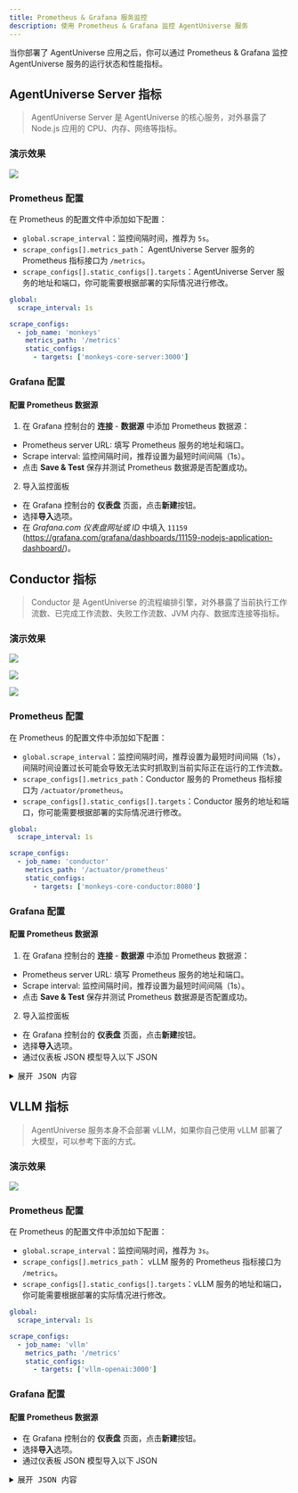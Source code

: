 ```yaml
---
title: Prometheus & Grafana 服务监控
description: 使用 Prometheus & Grafana 监控 AgentUniverse 服务
---
```


当你部署了 AgentUniverse 应用之后，你可以通过 Prometheus & Grafana 监控 AgentUniverse 服务的运行状态和性能指标。

## AgentUniverse Server 指标

> AgentUniverse Server 是 AgentUniverse 的核心服务，对外暴露了 Node.js 应用的 CPU、内存、网络等指标。

### 演示效果

![](~/assets/cluster/monitoring/prometheus-grafana/monkeys-server-metrics-1.png)

### Prometheus 配置

在 Prometheus 的配置文件中添加如下配置：

- `global.scrape_interval`：监控间隔时间，推荐为 `5s`。
- `scrape_configs[].metrics_path`： AgentUniverse Server 服务的 Prometheus 指标接口为 `/metrics`。
- `scrape_configs[].static_configs[].targets`：AgentUniverse Server 服务的地址和端口，你可能需要根据部署的实际情况进行修改。

```yaml
global:
  scrape_interval: 1s

scrape_configs:
  - job_name: 'monkeys'
    metrics_path: '/metrics'
    static_configs:
      - targets: ['monkeys-core-server:3000']
```

### Grafana 配置

#### 配置 Prometheus 数据源


1. 在 Grafana 控制台的 **连接** - **数据源** 中添加 Prometheus 数据源：

- Prometheus server URL: 填写 Prometheus 服务的地址和端口。
- Scrape interval: 监控间隔时间，推荐设置为最短时间间隔（1s）。
- 点击 **Save & Test** 保存并测试 Prometheus 数据源是否配置成功。

2. 导入监控面板

- 在 Grafana 控制台的 **仪表盘** 页面，点击**新建**按钮。
- 选择**导入**选项。
- 在 *Grafana.com 仪表盘网址或 ID* 中填入 `11159` (https://grafana.com/grafana/dashboards/11159-nodejs-application-dashboard/)。


## Conductor 指标

> Conductor 是 AgentUniverse 的流程编排引擎，对外暴露了当前执行工作流数、已完成工作流数、失败工作流数、JVM 内存、数据库连接等指标。

### 演示效果

![](~/assets/cluster/monitoring/prometheus-grafana/conductor-metrics-1.png)

![](~/assets/cluster/monitoring/prometheus-grafana/conductor-metrics-2.png)

![](~/assets/cluster/monitoring/prometheus-grafana/conductor-metrics-3.png)


### Prometheus 配置

在 Prometheus 的配置文件中添加如下配置：

- `global.scrape_interval`：监控间隔时间，推荐设置为最短时间间隔（1s），间隔时间设置过长可能会导致无法实时抓取到当前实际正在运行的工作流数。
- `scrape_configs[].metrics_path`：Conductor 服务的 Prometheus 指标接口为 `/actuator/prometheus`。
- `scrape_configs[].static_configs[].targets`：Conductor 服务的地址和端口，你可能需要根据部署的实际情况进行修改。

```yaml
global:
  scrape_interval: 1s

scrape_configs:
  - job_name: 'conductor'
    metrics_path: '/actuator/prometheus'
    static_configs:
      - targets: ['monkeys-core-conductor:8080']
```

### Grafana 配置

#### 配置 Prometheus 数据源


1. 在 Grafana 控制台的 **连接** - **数据源** 中添加 Prometheus 数据源：

- Prometheus server URL: 填写 Prometheus 服务的地址和端口。
- Scrape interval: 监控间隔时间，推荐设置为最短时间间隔（1s）。
- 点击 **Save & Test** 保存并测试 Prometheus 数据源是否配置成功。

2. 导入监控面板

- 在 Grafana 控制台的 **仪表盘** 页面，点击**新建**按钮。
- 选择**导入**选项。
- 通过仪表板 JSON 模型导入以下 JSON

<details>
<summary><kbd>展开 JSON 内容</kbd></summary>

```json
{
  "annotations": {
    "list": [
      {
        "builtIn": 1,
        "datasource": {
          "type": "grafana",
          "uid": "-- Grafana --"
        },
        "enable": true,
        "hide": true,
        "iconColor": "rgba(0, 211, 255, 1)",
        "name": "Annotations & Alerts",
        "type": "dashboard"
      }
    ]
  },
  "editable": true,
  "fiscalYearStartMonth": 0,
  "graphTooltip": 0,
  "id": 1,
  "links": [],
  "panels": [
    {
      "collapsed": false,
      "gridPos": {
        "h": 1,
        "w": 24,
        "x": 0,
        "y": 0
      },
      "id": 21,
      "panels": [],
      "title": "Overview",
      "type": "row"
    },
    {
      "datasource": {
        "type": "prometheus",
        "uid": "prometheus"
      },
      "fieldConfig": {
        "defaults": {
          "color": {
            "mode": "palette-classic"
          },
          "custom": {
            "axisBorderShow": false,
            "axisCenteredZero": false,
            "axisColorMode": "text",
            "axisLabel": "",
            "axisPlacement": "auto",
            "barAlignment": 0,
            "drawStyle": "line",
            "fillOpacity": 0,
            "gradientMode": "none",
            "hideFrom": {
              "legend": false,
              "tooltip": false,
              "viz": false
            },
            "insertNulls": false,
            "lineInterpolation": "smooth",
            "lineWidth": 1,
            "pointSize": 5,
            "scaleDistribution": {
              "type": "linear"
            },
            "showPoints": "auto",
            "spanNulls": false,
            "stacking": {
              "group": "A",
              "mode": "none"
            },
            "thresholdsStyle": {
              "mode": "off"
            }
          },
          "mappings": [],
          "thresholds": {
            "mode": "absolute",
            "steps": [
              {
                "color": "green",
                "value": null
              },
              {
                "color": "red",
                "value": 80
              }
            ]
          }
        },
        "overrides": []
      },
      "gridPos": {
        "h": 8,
        "w": 10,
        "x": 0,
        "y": 1
      },
      "id": 7,
      "options": {
        "legend": {
          "calcs": [],
          "displayMode": "list",
          "placement": "bottom",
          "showLegend": true
        },
        "tooltip": {
          "mode": "single",
          "sort": "none"
        }
      },
      "targets": [
        {
          "datasource": {
            "type": "prometheus",
            "uid": "prometheus"
          },
          "disableTextWrap": false,
          "editorMode": "builder",
          "exemplar": false,
          "expr": "sum by(__name__) (workflow_running)",
          "format": "time_series",
          "fullMetaSearch": false,
          "includeNullMetadata": true,
          "instant": false,
          "interval": "1s",
          "legendFormat": "Current Running Workflow",
          "range": true,
          "refId": "A",
          "useBackend": false
        }
      ],
      "title": "Current Workflow Running",
      "type": "timeseries"
    },
    {
      "datasource": {
        "type": "prometheus",
        "uid": "prometheus"
      },
      "fieldConfig": {
        "defaults": {
          "color": {
            "mode": "palette-classic"
          },
          "custom": {
            "axisBorderShow": false,
            "axisCenteredZero": false,
            "axisColorMode": "text",
            "axisLabel": "",
            "axisPlacement": "auto",
            "barAlignment": 1,
            "drawStyle": "bars",
            "fillOpacity": 0,
            "gradientMode": "hue",
            "hideFrom": {
              "legend": false,
              "tooltip": false,
              "viz": false
            },
            "insertNulls": false,
            "lineInterpolation": "linear",
            "lineWidth": 1,
            "pointSize": 5,
            "scaleDistribution": {
              "type": "linear"
            },
            "showPoints": "auto",
            "spanNulls": false,
            "stacking": {
              "group": "A",
              "mode": "none"
            },
            "thresholdsStyle": {
              "mode": "off"
            }
          },
          "mappings": [],
          "thresholds": {
            "mode": "absolute",
            "steps": [
              {
                "color": "green",
                "value": null
              },
              {
                "color": "red",
                "value": 80
              }
            ]
          }
        },
        "overrides": []
      },
      "gridPos": {
        "h": 8,
        "w": 6,
        "x": 10,
        "y": 1
      },
      "id": 26,
      "options": {
        "legend": {
          "calcs": [],
          "displayMode": "list",
          "placement": "bottom",
          "showLegend": true
        },
        "tooltip": {
          "mode": "single",
          "sort": "none"
        }
      },
      "targets": [
        {
          "datasource": {
            "type": "prometheus",
            "uid": "prometheus"
          },
          "disableTextWrap": false,
          "editorMode": "builder",
          "expr": "sum by(__name__) (workflow_execution_total)",
          "format": "time_series",
          "fullMetaSearch": false,
          "includeNullMetadata": true,
          "instant": false,
          "legendFormat": "Workflow Success Total",
          "range": true,
          "refId": "A",
          "useBackend": false
        }
      ],
      "title": "Workflow Success Total",
      "type": "timeseries"
    },
    {
      "datasource": {
        "type": "prometheus",
        "uid": "prometheus"
      },
      "fieldConfig": {
        "defaults": {
          "color": {
            "mode": "palette-classic"
          },
          "custom": {
            "axisBorderShow": false,
            "axisCenteredZero": false,
            "axisColorMode": "text",
            "axisLabel": "",
            "axisPlacement": "auto",
            "barAlignment": 1,
            "drawStyle": "bars",
            "fillOpacity": 0,
            "gradientMode": "hue",
            "hideFrom": {
              "legend": false,
              "tooltip": false,
              "viz": false
            },
            "insertNulls": false,
            "lineInterpolation": "linear",
            "lineWidth": 1,
            "pointSize": 5,
            "scaleDistribution": {
              "type": "linear"
            },
            "showPoints": "auto",
            "spanNulls": false,
            "stacking": {
              "group": "A",
              "mode": "none"
            },
            "thresholdsStyle": {
              "mode": "off"
            }
          },
          "mappings": [],
          "thresholds": {
            "mode": "absolute",
            "steps": [
              {
                "color": "green",
                "value": null
              },
              {
                "color": "red",
                "value": 80
              }
            ]
          }
        },
        "overrides": []
      },
      "gridPos": {
        "h": 8,
        "w": 8,
        "x": 16,
        "y": 1
      },
      "id": 25,
      "options": {
        "legend": {
          "calcs": [],
          "displayMode": "list",
          "placement": "bottom",
          "showLegend": true
        },
        "tooltip": {
          "mode": "single",
          "sort": "none"
        }
      },
      "targets": [
        {
          "datasource": {
            "type": "prometheus",
            "uid": "prometheus"
          },
          "disableTextWrap": false,
          "editorMode": "builder",
          "expr": "workflow_failure_total",
          "fullMetaSearch": false,
          "includeNullMetadata": true,
          "instant": false,
          "legendFormat": "Workflow Failure Total",
          "range": true,
          "refId": "A",
          "useBackend": false
        }
      ],
      "title": "Workflow Failure Total",
      "type": "timeseries"
    },
    {
      "collapsed": false,
      "gridPos": {
        "h": 1,
        "w": 24,
        "x": 0,
        "y": 9
      },
      "id": 15,
      "panels": [],
      "title": "Infra",
      "type": "row"
    },
    {
      "datasource": {
        "type": "prometheus",
        "uid": "prometheus"
      },
      "fieldConfig": {
        "defaults": {
          "color": {
            "mode": "palette-classic"
          },
          "custom": {
            "axisBorderShow": false,
            "axisCenteredZero": false,
            "axisColorMode": "text",
            "axisLabel": "",
            "axisPlacement": "auto",
            "barAlignment": 0,
            "drawStyle": "line",
            "fillOpacity": 0,
            "gradientMode": "none",
            "hideFrom": {
              "legend": false,
              "tooltip": false,
              "viz": false
            },
            "insertNulls": false,
            "lineInterpolation": "linear",
            "lineWidth": 1,
            "pointSize": 5,
            "scaleDistribution": {
              "type": "linear"
            },
            "showPoints": "auto",
            "spanNulls": false,
            "stacking": {
              "group": "A",
              "mode": "none"
            },
            "thresholdsStyle": {
              "mode": "off"
            }
          },
          "mappings": [],
          "thresholds": {
            "mode": "absolute",
            "steps": [
              {
                "color": "green",
                "value": null
              },
              {
                "color": "red",
                "value": 80
              }
            ]
          }
        },
        "overrides": []
      },
      "gridPos": {
        "h": 8,
        "w": 9,
        "x": 0,
        "y": 10
      },
      "id": 16,
      "options": {
        "legend": {
          "calcs": [],
          "displayMode": "list",
          "placement": "bottom",
          "showLegend": true
        },
        "tooltip": {
          "mode": "single",
          "sort": "none"
        }
      },
      "targets": [
        {
          "datasource": {
            "type": "prometheus",
            "uid": "prometheus"
          },
          "disableTextWrap": false,
          "editorMode": "builder",
          "exemplar": false,
          "expr": "hikaricp_connections_active",
          "fullMetaSearch": false,
          "includeNullMetadata": true,
          "instant": false,
          "legendFormat": "Database Connection Active",
          "range": true,
          "refId": "A",
          "useBackend": false
        }
      ],
      "title": "Database Connection Active",
      "type": "timeseries"
    },
    {
      "datasource": {
        "type": "prometheus",
        "uid": "prometheus"
      },
      "fieldConfig": {
        "defaults": {
          "color": {
            "mode": "palette-classic"
          },
          "custom": {
            "axisBorderShow": false,
            "axisCenteredZero": false,
            "axisColorMode": "text",
            "axisLabel": "",
            "axisPlacement": "auto",
            "barAlignment": 0,
            "drawStyle": "line",
            "fillOpacity": 0,
            "gradientMode": "none",
            "hideFrom": {
              "legend": false,
              "tooltip": false,
              "viz": false
            },
            "insertNulls": false,
            "lineInterpolation": "linear",
            "lineWidth": 1,
            "pointSize": 5,
            "scaleDistribution": {
              "type": "linear"
            },
            "showPoints": "auto",
            "spanNulls": false,
            "stacking": {
              "group": "A",
              "mode": "none"
            },
            "thresholdsStyle": {
              "mode": "off"
            }
          },
          "mappings": [],
          "thresholds": {
            "mode": "absolute",
            "steps": [
              {
                "color": "green",
                "value": null
              },
              {
                "color": "red",
                "value": 80
              }
            ]
          }
        },
        "overrides": []
      },
      "gridPos": {
        "h": 8,
        "w": 9,
        "x": 9,
        "y": 10
      },
      "id": 18,
      "options": {
        "legend": {
          "calcs": [],
          "displayMode": "list",
          "placement": "bottom",
          "showLegend": true
        },
        "tooltip": {
          "mode": "single",
          "sort": "none"
        }
      },
      "targets": [
        {
          "datasource": {
            "type": "prometheus",
            "uid": "prometheus"
          },
          "disableTextWrap": false,
          "editorMode": "builder",
          "expr": "hikaricp_connections_idle",
          "fullMetaSearch": false,
          "includeNullMetadata": true,
          "instant": false,
          "legendFormat": "Database Connection Idle",
          "range": true,
          "refId": "A",
          "useBackend": false
        }
      ],
      "title": "Database Connection Idle",
      "type": "timeseries"
    },
    {
      "datasource": {
        "type": "prometheus",
        "uid": "prometheus"
      },
      "fieldConfig": {
        "defaults": {
          "color": {
            "mode": "palette-classic"
          },
          "custom": {
            "axisBorderShow": false,
            "axisCenteredZero": false,
            "axisColorMode": "text",
            "axisLabel": "",
            "axisPlacement": "auto",
            "barAlignment": 0,
            "drawStyle": "line",
            "fillOpacity": 0,
            "gradientMode": "none",
            "hideFrom": {
              "legend": false,
              "tooltip": false,
              "viz": false
            },
            "insertNulls": false,
            "lineInterpolation": "linear",
            "lineWidth": 1,
            "pointSize": 5,
            "scaleDistribution": {
              "type": "linear"
            },
            "showPoints": "auto",
            "spanNulls": false,
            "stacking": {
              "group": "A",
              "mode": "none"
            },
            "thresholdsStyle": {
              "mode": "off"
            }
          },
          "mappings": [],
          "thresholds": {
            "mode": "absolute",
            "steps": [
              {
                "color": "green",
                "value": null
              },
              {
                "color": "red",
                "value": 80
              }
            ]
          }
        },
        "overrides": []
      },
      "gridPos": {
        "h": 8,
        "w": 6,
        "x": 18,
        "y": 10
      },
      "id": 19,
      "options": {
        "legend": {
          "calcs": [],
          "displayMode": "list",
          "placement": "bottom",
          "showLegend": true
        },
        "tooltip": {
          "mode": "single",
          "sort": "none"
        }
      },
      "targets": [
        {
          "datasource": {
            "type": "prometheus",
            "uid": "prometheus"
          },
          "disableTextWrap": false,
          "editorMode": "builder",
          "expr": "hikaricp_connections_timeout_total",
          "fullMetaSearch": false,
          "includeNullMetadata": true,
          "instant": false,
          "legendFormat": "Database Connection Timeout Total",
          "range": true,
          "refId": "A",
          "useBackend": false
        }
      ],
      "title": "Database Connection Timeout Total",
      "type": "timeseries"
    },
    {
      "datasource": {
        "type": "prometheus",
        "uid": "prometheus"
      },
      "fieldConfig": {
        "defaults": {
          "color": {
            "mode": "palette-classic"
          },
          "custom": {
            "axisBorderShow": false,
            "axisCenteredZero": false,
            "axisColorMode": "text",
            "axisLabel": "",
            "axisPlacement": "auto",
            "barAlignment": 0,
            "drawStyle": "bars",
            "fillOpacity": 0,
            "gradientMode": "hue",
            "hideFrom": {
              "legend": false,
              "tooltip": false,
              "viz": false
            },
            "insertNulls": false,
            "lineInterpolation": "linear",
            "lineWidth": 1,
            "pointSize": 5,
            "scaleDistribution": {
              "type": "linear"
            },
            "showPoints": "auto",
            "spanNulls": false,
            "stacking": {
              "group": "A",
              "mode": "none"
            },
            "thresholdsStyle": {
              "mode": "off"
            }
          },
          "mappings": [],
          "thresholds": {
            "mode": "absolute",
            "steps": [
              {
                "color": "green",
                "value": null
              },
              {
                "color": "red",
                "value": 80
              }
            ]
          }
        },
        "overrides": []
      },
      "gridPos": {
        "h": 8,
        "w": 12,
        "x": 0,
        "y": 18
      },
      "id": 29,
      "options": {
        "legend": {
          "calcs": [],
          "displayMode": "list",
          "placement": "bottom",
          "showLegend": true
        },
        "tooltip": {
          "mode": "single",
          "sort": "none"
        }
      },
      "targets": [
        {
          "datasource": {
            "type": "prometheus",
            "uid": "prometheus"
          },
          "disableTextWrap": false,
          "editorMode": "builder",
          "expr": "jvm_memory_max_bytes",
          "fullMetaSearch": false,
          "includeNullMetadata": true,
          "instant": false,
          "legendFormat": "{{id}}",
          "range": true,
          "refId": "A",
          "useBackend": false
        }
      ],
      "title": "JVM Memory Max (bytes)",
      "type": "timeseries"
    },
    {
      "datasource": {
        "type": "prometheus",
        "uid": "prometheus"
      },
      "fieldConfig": {
        "defaults": {
          "color": {
            "mode": "palette-classic"
          },
          "custom": {
            "axisBorderShow": false,
            "axisCenteredZero": false,
            "axisColorMode": "text",
            "axisLabel": "",
            "axisPlacement": "auto",
            "barAlignment": 0,
            "drawStyle": "bars",
            "fillOpacity": 0,
            "gradientMode": "none",
            "hideFrom": {
              "legend": false,
              "tooltip": false,
              "viz": false
            },
            "insertNulls": false,
            "lineInterpolation": "linear",
            "lineWidth": 1,
            "pointSize": 5,
            "scaleDistribution": {
              "type": "linear"
            },
            "showPoints": "auto",
            "spanNulls": false,
            "stacking": {
              "group": "A",
              "mode": "none"
            },
            "thresholdsStyle": {
              "mode": "off"
            }
          },
          "mappings": [],
          "thresholds": {
            "mode": "absolute",
            "steps": [
              {
                "color": "green",
                "value": null
              },
              {
                "color": "red",
                "value": 80
              }
            ]
          }
        },
        "overrides": []
      },
      "gridPos": {
        "h": 8,
        "w": 12,
        "x": 12,
        "y": 18
      },
      "id": 30,
      "options": {
        "legend": {
          "calcs": [],
          "displayMode": "list",
          "placement": "bottom",
          "showLegend": true
        },
        "tooltip": {
          "mode": "single",
          "sort": "none"
        }
      },
      "targets": [
        {
          "datasource": {
            "type": "prometheus",
            "uid": "prometheus"
          },
          "disableTextWrap": false,
          "editorMode": "builder",
          "expr": "jvm_memory_used_bytes",
          "fullMetaSearch": false,
          "includeNullMetadata": true,
          "instant": false,
          "legendFormat": "{{id}}",
          "range": true,
          "refId": "A",
          "useBackend": false
        }
      ],
      "title": "JVM Memory Used (bytes)",
      "type": "timeseries"
    },
    {
      "datasource": {
        "type": "prometheus",
        "uid": "prometheus"
      },
      "fieldConfig": {
        "defaults": {
          "color": {
            "mode": "palette-classic"
          },
          "custom": {
            "axisBorderShow": false,
            "axisCenteredZero": false,
            "axisColorMode": "text",
            "axisLabel": "",
            "axisPlacement": "auto",
            "barAlignment": 0,
            "drawStyle": "bars",
            "fillOpacity": 0,
            "gradientMode": "hue",
            "hideFrom": {
              "legend": false,
              "tooltip": false,
              "viz": false
            },
            "insertNulls": false,
            "lineInterpolation": "linear",
            "lineWidth": 1,
            "pointSize": 5,
            "scaleDistribution": {
              "type": "linear"
            },
            "showPoints": "auto",
            "spanNulls": false,
            "stacking": {
              "group": "A",
              "mode": "none"
            },
            "thresholdsStyle": {
              "mode": "off"
            }
          },
          "mappings": [],
          "thresholds": {
            "mode": "absolute",
            "steps": [
              {
                "color": "green",
                "value": null
              },
              {
                "color": "red",
                "value": 80
              }
            ]
          }
        },
        "overrides": []
      },
      "gridPos": {
        "h": 8,
        "w": 12,
        "x": 0,
        "y": 26
      },
      "id": 27,
      "options": {
        "legend": {
          "calcs": [],
          "displayMode": "list",
          "placement": "bottom",
          "showLegend": true
        },
        "tooltip": {
          "mode": "single",
          "sort": "none"
        }
      },
      "targets": [
        {
          "datasource": {
            "type": "prometheus",
            "uid": "prometheus"
          },
          "disableTextWrap": false,
          "editorMode": "builder",
          "expr": "jvm_buffer_memory_used_bytes",
          "fullMetaSearch": false,
          "includeNullMetadata": true,
          "instant": false,
          "legendFormat": "{{id}}",
          "range": true,
          "refId": "A",
          "useBackend": false
        }
      ],
      "title": "JVM Buffer Memory Usage",
      "type": "timeseries"
    },
    {
      "datasource": {
        "type": "prometheus",
        "uid": "prometheus"
      },
      "fieldConfig": {
        "defaults": {
          "color": {
            "mode": "palette-classic"
          },
          "custom": {
            "axisBorderShow": false,
            "axisCenteredZero": false,
            "axisColorMode": "text",
            "axisLabel": "",
            "axisPlacement": "auto",
            "barAlignment": 0,
            "drawStyle": "bars",
            "fillOpacity": 0,
            "gradientMode": "hue",
            "hideFrom": {
              "legend": false,
              "tooltip": false,
              "viz": false
            },
            "insertNulls": false,
            "lineInterpolation": "linear",
            "lineWidth": 1,
            "pointSize": 5,
            "scaleDistribution": {
              "type": "linear"
            },
            "showPoints": "auto",
            "spanNulls": false,
            "stacking": {
              "group": "A",
              "mode": "none"
            },
            "thresholdsStyle": {
              "mode": "off"
            }
          },
          "mappings": [],
          "thresholds": {
            "mode": "absolute",
            "steps": [
              {
                "color": "green",
                "value": null
              },
              {
                "color": "red",
                "value": 80
              }
            ]
          }
        },
        "overrides": []
      },
      "gridPos": {
        "h": 8,
        "w": 12,
        "x": 12,
        "y": 26
      },
      "id": 28,
      "options": {
        "legend": {
          "calcs": [],
          "displayMode": "list",
          "placement": "bottom",
          "showLegend": true
        },
        "tooltip": {
          "mode": "single",
          "sort": "none"
        }
      },
      "targets": [
        {
          "datasource": {
            "type": "prometheus",
            "uid": "prometheus"
          },
          "disableTextWrap": false,
          "editorMode": "builder",
          "expr": "jvm_buffer_total_capacity_bytes",
          "fullMetaSearch": false,
          "includeNullMetadata": true,
          "instant": false,
          "legendFormat": "{{id}}",
          "range": true,
          "refId": "A",
          "useBackend": false
        }
      ],
      "title": "JVM Buffer Total Capacity(bytes)",
      "type": "timeseries"
    },
    {
      "datasource": {
        "type": "prometheus",
        "uid": "prometheus"
      },
      "fieldConfig": {
        "defaults": {
          "color": {
            "mode": "palette-classic"
          },
          "custom": {
            "axisBorderShow": false,
            "axisCenteredZero": false,
            "axisColorMode": "text",
            "axisLabel": "",
            "axisPlacement": "auto",
            "barAlignment": 0,
            "drawStyle": "line",
            "fillOpacity": 0,
            "gradientMode": "none",
            "hideFrom": {
              "legend": false,
              "tooltip": false,
              "viz": false
            },
            "insertNulls": false,
            "lineInterpolation": "linear",
            "lineWidth": 1,
            "pointSize": 5,
            "scaleDistribution": {
              "type": "linear"
            },
            "showPoints": "auto",
            "spanNulls": false,
            "stacking": {
              "group": "A",
              "mode": "none"
            },
            "thresholdsStyle": {
              "mode": "off"
            }
          },
          "mappings": [],
          "thresholds": {
            "mode": "absolute",
            "steps": [
              {
                "color": "green",
                "value": null
              },
              {
                "color": "red",
                "value": 80
              }
            ]
          }
        },
        "overrides": []
      },
      "gridPos": {
        "h": 8,
        "w": 12,
        "x": 0,
        "y": 34
      },
      "id": 22,
      "options": {
        "legend": {
          "calcs": [],
          "displayMode": "list",
          "placement": "bottom",
          "showLegend": true
        },
        "tooltip": {
          "mode": "single",
          "sort": "none"
        }
      },
      "targets": [
        {
          "datasource": {
            "type": "prometheus",
            "uid": "prometheus"
          },
          "disableTextWrap": false,
          "editorMode": "builder",
          "expr": "sum by(__name__) (index_workflow_total)",
          "fullMetaSearch": false,
          "includeNullMetadata": true,
          "instant": false,
          "legendFormat": "Workflow Indexed To ES",
          "range": true,
          "refId": "A",
          "useBackend": false
        }
      ],
      "title": "Workflow Indexed To ES",
      "type": "timeseries"
    },
    {
      "datasource": {
        "type": "prometheus",
        "uid": "prometheus"
      },
      "fieldConfig": {
        "defaults": {
          "color": {
            "mode": "palette-classic"
          },
          "custom": {
            "axisBorderShow": false,
            "axisCenteredZero": false,
            "axisColorMode": "text",
            "axisLabel": "",
            "axisPlacement": "auto",
            "barAlignment": 0,
            "drawStyle": "line",
            "fillOpacity": 0,
            "gradientMode": "none",
            "hideFrom": {
              "legend": false,
              "tooltip": false,
              "viz": false
            },
            "insertNulls": false,
            "lineInterpolation": "linear",
            "lineWidth": 1,
            "pointSize": 5,
            "scaleDistribution": {
              "type": "linear"
            },
            "showPoints": "auto",
            "spanNulls": false,
            "stacking": {
              "group": "A",
              "mode": "none"
            },
            "thresholdsStyle": {
              "mode": "off"
            }
          },
          "mappings": [],
          "thresholds": {
            "mode": "absolute",
            "steps": [
              {
                "color": "green",
                "value": null
              },
              {
                "color": "red",
                "value": 80
              }
            ]
          }
        },
        "overrides": []
      },
      "gridPos": {
        "h": 8,
        "w": 12,
        "x": 12,
        "y": 34
      },
      "id": 23,
      "options": {
        "legend": {
          "calcs": [],
          "displayMode": "list",
          "placement": "bottom",
          "showLegend": true
        },
        "tooltip": {
          "mode": "single",
          "sort": "none"
        }
      },
      "targets": [
        {
          "datasource": {
            "type": "prometheus",
            "uid": "prometheus"
          },
          "disableTextWrap": false,
          "editorMode": "builder",
          "expr": "sum by(__name__) (index_task_total)",
          "fullMetaSearch": false,
          "includeNullMetadata": true,
          "instant": false,
          "legendFormat": "Task Indexed To ES",
          "range": true,
          "refId": "A",
          "useBackend": false
        }
      ],
      "title": "Task Indexed To ES",
      "type": "timeseries"
    },
    {
      "collapsed": true,
      "gridPos": {
        "h": 1,
        "w": 24,
        "x": 0,
        "y": 42
      },
      "id": 32,
      "panels": [
        {
          "datasource": {
            "type": "prometheus",
            "uid": "prometheus"
          },
          "fieldConfig": {
            "defaults": {
              "color": {
                "mode": "palette-classic"
              },
              "custom": {
                "axisBorderShow": false,
                "axisCenteredZero": false,
                "axisColorMode": "text",
                "axisLabel": "",
                "axisPlacement": "auto",
                "barAlignment": 0,
                "drawStyle": "line",
                "fillOpacity": 0,
                "gradientMode": "none",
                "hideFrom": {
                  "legend": false,
                  "tooltip": false,
                  "viz": false
                },
                "insertNulls": false,
                "lineInterpolation": "linear",
                "lineWidth": 1,
                "pointSize": 5,
                "scaleDistribution": {
                  "type": "linear"
                },
                "showPoints": "auto",
                "spanNulls": false,
                "stacking": {
                  "group": "A",
                  "mode": "none"
                },
                "thresholdsStyle": {
                  "mode": "off"
                }
              },
              "mappings": [],
              "thresholds": {
                "mode": "absolute",
                "steps": [
                  {
                    "color": "green"
                  },
                  {
                    "color": "red",
                    "value": 80
                  }
                ]
              }
            },
            "overrides": []
          },
          "gridPos": {
            "h": 8,
            "w": 12,
            "x": 0,
            "y": 3
          },
          "id": 33,
          "options": {
            "legend": {
              "calcs": [],
              "displayMode": "list",
              "placement": "bottom",
              "showLegend": true
            },
            "tooltip": {
              "mode": "single",
              "sort": "none"
            }
          },
          "targets": [
            {
              "datasource": {
                "type": "prometheus",
                "uid": "prometheus"
              },
              "disableTextWrap": false,
              "editorMode": "builder",
              "expr": "rate(http_server_requests_seconds_sum[$__rate_interval])",
              "fullMetaSearch": false,
              "includeNullMetadata": false,
              "instant": false,
              "legendFormat": "{{method}} - {{uri}}",
              "range": true,
              "refId": "A",
              "useBackend": false
            }
          ],
          "title": "Requests Time (Seconds)",
          "type": "timeseries"
        },
        {
          "datasource": {
            "type": "prometheus",
            "uid": "prometheus"
          },
          "fieldConfig": {
            "defaults": {
              "color": {
                "mode": "palette-classic"
              },
              "custom": {
                "axisBorderShow": false,
                "axisCenteredZero": false,
                "axisColorMode": "text",
                "axisLabel": "",
                "axisPlacement": "auto",
                "barAlignment": 0,
                "drawStyle": "line",
                "fillOpacity": 0,
                "gradientMode": "none",
                "hideFrom": {
                  "legend": false,
                  "tooltip": false,
                  "viz": false
                },
                "insertNulls": false,
                "lineInterpolation": "linear",
                "lineWidth": 1,
                "pointSize": 5,
                "scaleDistribution": {
                  "type": "linear"
                },
                "showPoints": "auto",
                "spanNulls": false,
                "stacking": {
                  "group": "A",
                  "mode": "none"
                },
                "thresholdsStyle": {
                  "mode": "off"
                }
              },
              "mappings": [],
              "thresholds": {
                "mode": "absolute",
                "steps": [
                  {
                    "color": "green"
                  },
                  {
                    "color": "red",
                    "value": 80
                  }
                ]
              }
            },
            "overrides": []
          },
          "gridPos": {
            "h": 8,
            "w": 12,
            "x": 12,
            "y": 3
          },
          "id": 31,
          "options": {
            "legend": {
              "calcs": [],
              "displayMode": "list",
              "placement": "bottom",
              "showLegend": true
            },
            "tooltip": {
              "mode": "single",
              "sort": "none"
            }
          },
          "targets": [
            {
              "datasource": {
                "type": "prometheus",
                "uid": "prometheus"
              },
              "disableTextWrap": false,
              "editorMode": "builder",
              "expr": "http_server_requests_seconds_count",
              "fullMetaSearch": false,
              "includeNullMetadata": true,
              "instant": false,
              "legendFormat": "{{method}} - {{uri}}",
              "range": true,
              "refId": "A",
              "useBackend": false
            }
          ],
          "title": "Requests Total",
          "type": "timeseries"
        }
      ],
      "title": "Server",
      "type": "row"
    },
    {
      "collapsed": false,
      "gridPos": {
        "h": 1,
        "w": 24,
        "x": 0,
        "y": 43
      },
      "id": 12,
      "panels": [],
      "title": "Workflow",
      "type": "row"
    },
    {
      "datasource": {
        "type": "prometheus",
        "uid": "prometheus"
      },
      "fieldConfig": {
        "defaults": {
          "color": {
            "mode": "palette-classic"
          },
          "custom": {
            "axisBorderShow": false,
            "axisCenteredZero": false,
            "axisColorMode": "text",
            "axisLabel": "",
            "axisPlacement": "auto",
            "barAlignment": 0,
            "drawStyle": "line",
            "fillOpacity": 0,
            "gradientMode": "none",
            "hideFrom": {
              "legend": false,
              "tooltip": false,
              "viz": false
            },
            "insertNulls": false,
            "lineInterpolation": "linear",
            "lineWidth": 1,
            "pointSize": 5,
            "scaleDistribution": {
              "type": "linear"
            },
            "showPoints": "auto",
            "spanNulls": false,
            "stacking": {
              "group": "A",
              "mode": "none"
            },
            "thresholdsStyle": {
              "mode": "off"
            }
          },
          "mappings": [],
          "thresholds": {
            "mode": "absolute",
            "steps": [
              {
                "color": "green",
                "value": null
              },
              {
                "color": "red",
                "value": 80
              }
            ]
          }
        },
        "overrides": []
      },
      "gridPos": {
        "h": 8,
        "w": 9,
        "x": 0,
        "y": 44
      },
      "id": 9,
      "options": {
        "legend": {
          "calcs": [],
          "displayMode": "list",
          "placement": "bottom",
          "showLegend": true
        },
        "tooltip": {
          "mode": "single",
          "sort": "none"
        }
      },
      "targets": [
        {
          "datasource": {
            "type": "prometheus",
            "uid": "prometheus"
          },
          "disableTextWrap": false,
          "editorMode": "builder",
          "expr": "sum by(__name__) (workflow_decision_total)",
          "fullMetaSearch": false,
          "includeNullMetadata": true,
          "instant": false,
          "legendFormat": "Workflow Executed Total",
          "range": true,
          "refId": "A",
          "useBackend": false
        }
      ],
      "title": "Workflow Executed Total",
      "type": "timeseries"
    },
    {
      "datasource": {
        "type": "prometheus",
        "uid": "prometheus"
      },
      "fieldConfig": {
        "defaults": {
          "color": {
            "mode": "palette-classic"
          },
          "custom": {
            "axisBorderShow": false,
            "axisCenteredZero": false,
            "axisColorMode": "text",
            "axisLabel": "",
            "axisPlacement": "auto",
            "barAlignment": 0,
            "drawStyle": "line",
            "fillOpacity": 0,
            "gradientMode": "none",
            "hideFrom": {
              "legend": false,
              "tooltip": false,
              "viz": false
            },
            "insertNulls": false,
            "lineInterpolation": "linear",
            "lineWidth": 1,
            "pointSize": 5,
            "scaleDistribution": {
              "type": "linear"
            },
            "showPoints": "auto",
            "spanNulls": false,
            "stacking": {
              "group": "A",
              "mode": "none"
            },
            "thresholdsStyle": {
              "mode": "off"
            }
          },
          "mappings": [],
          "thresholds": {
            "mode": "absolute",
            "steps": [
              {
                "color": "green",
                "value": null
              },
              {
                "color": "red",
                "value": 80
              }
            ]
          }
        },
        "overrides": []
      },
      "gridPos": {
        "h": 8,
        "w": 8,
        "x": 9,
        "y": 44
      },
      "id": 14,
      "options": {
        "legend": {
          "calcs": [],
          "displayMode": "list",
          "placement": "bottom",
          "showLegend": true
        },
        "tooltip": {
          "mode": "single",
          "sort": "none"
        }
      },
      "targets": [
        {
          "datasource": {
            "type": "prometheus",
            "uid": "prometheus"
          },
          "disableTextWrap": false,
          "editorMode": "builder",
          "expr": "workflow_failure_total",
          "fullMetaSearch": false,
          "includeNullMetadata": true,
          "instant": false,
          "legendFormat": "Workflow Failure Total",
          "range": true,
          "refId": "A",
          "useBackend": false
        }
      ],
      "title": "Workflow Failure Total",
      "type": "timeseries"
    },
    {
      "datasource": {
        "type": "prometheus",
        "uid": "prometheus"
      },
      "fieldConfig": {
        "defaults": {
          "color": {
            "mode": "palette-classic"
          },
          "custom": {
            "axisBorderShow": false,
            "axisCenteredZero": false,
            "axisColorMode": "text",
            "axisLabel": "",
            "axisPlacement": "auto",
            "barAlignment": 0,
            "drawStyle": "line",
            "fillOpacity": 0,
            "gradientMode": "none",
            "hideFrom": {
              "legend": false,
              "tooltip": false,
              "viz": false
            },
            "insertNulls": false,
            "lineInterpolation": "linear",
            "lineWidth": 1,
            "pointSize": 5,
            "scaleDistribution": {
              "type": "linear"
            },
            "showPoints": "auto",
            "spanNulls": false,
            "stacking": {
              "group": "A",
              "mode": "none"
            },
            "thresholdsStyle": {
              "mode": "off"
            }
          },
          "mappings": [],
          "thresholds": {
            "mode": "absolute",
            "steps": [
              {
                "color": "green",
                "value": null
              },
              {
                "color": "red",
                "value": 80
              }
            ]
          }
        },
        "overrides": []
      },
      "gridPos": {
        "h": 8,
        "w": 7,
        "x": 17,
        "y": 44
      },
      "id": 13,
      "options": {
        "legend": {
          "calcs": [],
          "displayMode": "list",
          "placement": "bottom",
          "showLegend": true
        },
        "tooltip": {
          "mode": "single",
          "sort": "none"
        }
      },
      "targets": [
        {
          "datasource": {
            "type": "prometheus",
            "uid": "prometheus"
          },
          "disableTextWrap": false,
          "editorMode": "builder",
          "expr": "sum by(__name__) (workflow_execution_total)",
          "format": "time_series",
          "fullMetaSearch": false,
          "includeNullMetadata": true,
          "instant": false,
          "legendFormat": "Workflow Success Total",
          "range": true,
          "refId": "A",
          "useBackend": false
        }
      ],
      "title": "Workflow Success Total",
      "type": "timeseries"
    },
    {
      "collapsed": false,
      "gridPos": {
        "h": 1,
        "w": 24,
        "x": 0,
        "y": 52
      },
      "id": 11,
      "panels": [],
      "title": "Task",
      "type": "row"
    },
    {
      "datasource": {
        "type": "prometheus",
        "uid": "prometheus"
      },
      "fieldConfig": {
        "defaults": {
          "color": {
            "mode": "palette-classic"
          },
          "custom": {
            "axisBorderShow": false,
            "axisCenteredZero": false,
            "axisColorMode": "text",
            "axisLabel": "",
            "axisPlacement": "auto",
            "barAlignment": 0,
            "drawStyle": "line",
            "fillOpacity": 0,
            "gradientMode": "none",
            "hideFrom": {
              "legend": false,
              "tooltip": false,
              "viz": false
            },
            "insertNulls": false,
            "lineInterpolation": "linear",
            "lineWidth": 1,
            "pointSize": 5,
            "scaleDistribution": {
              "type": "linear"
            },
            "showPoints": "auto",
            "spanNulls": false,
            "stacking": {
              "group": "A",
              "mode": "none"
            },
            "thresholdsStyle": {
              "mode": "off"
            }
          },
          "mappings": [],
          "thresholds": {
            "mode": "absolute",
            "steps": [
              {
                "color": "green",
                "value": null
              },
              {
                "color": "red",
                "value": 80
              }
            ]
          }
        },
        "overrides": []
      },
      "gridPos": {
        "h": 8,
        "w": 12,
        "x": 0,
        "y": 53
      },
      "id": 8,
      "options": {
        "legend": {
          "calcs": [],
          "displayMode": "list",
          "placement": "bottom",
          "showLegend": true
        },
        "tooltip": {
          "mode": "single",
          "sort": "none"
        }
      },
      "targets": [
        {
          "datasource": {
            "type": "prometheus",
            "uid": "prometheus"
          },
          "disableTextWrap": false,
          "editorMode": "builder",
          "expr": "sum by(__name__) (task_execution_total{status=\"FAILED\", includeRetries=\"true\"})",
          "fullMetaSearch": false,
          "includeNullMetadata": true,
          "instant": false,
          "legendFormat": "__auto",
          "range": true,
          "refId": "A",
          "useBackend": false
        }
      ],
      "title": "Task Failed Total",
      "type": "timeseries"
    },
    {
      "datasource": {
        "type": "prometheus",
        "uid": "prometheus"
      },
      "fieldConfig": {
        "defaults": {
          "color": {
            "mode": "palette-classic"
          },
          "custom": {
            "axisBorderShow": false,
            "axisCenteredZero": false,
            "axisColorMode": "text",
            "axisLabel": "",
            "axisPlacement": "auto",
            "barAlignment": 0,
            "drawStyle": "line",
            "fillOpacity": 0,
            "gradientMode": "none",
            "hideFrom": {
              "legend": false,
              "tooltip": false,
              "viz": false
            },
            "insertNulls": false,
            "lineInterpolation": "linear",
            "lineWidth": 1,
            "pointSize": 5,
            "scaleDistribution": {
              "type": "linear"
            },
            "showPoints": "auto",
            "spanNulls": false,
            "stacking": {
              "group": "A",
              "mode": "none"
            },
            "thresholdsStyle": {
              "mode": "off"
            }
          },
          "mappings": [],
          "thresholds": {
            "mode": "absolute",
            "steps": [
              {
                "color": "green",
                "value": null
              },
              {
                "color": "red",
                "value": 80
              }
            ]
          }
        },
        "overrides": []
      },
      "gridPos": {
        "h": 8,
        "w": 12,
        "x": 12,
        "y": 53
      },
      "id": 5,
      "options": {
        "legend": {
          "calcs": [],
          "displayMode": "list",
          "placement": "bottom",
          "showLegend": true
        },
        "tooltip": {
          "mode": "single",
          "sort": "none"
        }
      },
      "targets": [
        {
          "datasource": {
            "type": "prometheus",
            "uid": "prometheus"
          },
          "disableTextWrap": false,
          "editorMode": "builder",
          "exemplar": false,
          "expr": "sum by(__name__) (task_execution_total{includeRetries=\"true\"})",
          "format": "time_series",
          "fullMetaSearch": false,
          "includeNullMetadata": false,
          "instant": false,
          "interval": "0.1s",
          "legendFormat": "Total Executed Tasks",
          "range": true,
          "refId": "A",
          "useBackend": false
        }
      ],
      "title": "Task Execution Total",
      "type": "timeseries"
    },
    {
      "datasource": {
        "type": "prometheus",
        "uid": "prometheus"
      },
      "fieldConfig": {
        "defaults": {
          "color": {
            "mode": "palette-classic"
          },
          "custom": {
            "axisBorderShow": false,
            "axisCenteredZero": false,
            "axisColorMode": "text",
            "axisLabel": "",
            "axisPlacement": "auto",
            "barAlignment": 0,
            "drawStyle": "line",
            "fillOpacity": 0,
            "gradientMode": "none",
            "hideFrom": {
              "legend": false,
              "tooltip": false,
              "viz": false
            },
            "insertNulls": false,
            "lineInterpolation": "linear",
            "lineWidth": 1,
            "pointSize": 5,
            "scaleDistribution": {
              "type": "linear"
            },
            "showPoints": "auto",
            "spanNulls": false,
            "stacking": {
              "group": "A",
              "mode": "none"
            },
            "thresholdsStyle": {
              "mode": "off"
            }
          },
          "mappings": [],
          "thresholds": {
            "mode": "absolute",
            "steps": [
              {
                "color": "green",
                "value": null
              },
              {
                "color": "red",
                "value": 80
              }
            ]
          }
        },
        "overrides": []
      },
      "gridPos": {
        "h": 8,
        "w": 12,
        "x": 0,
        "y": 61
      },
      "id": 6,
      "options": {
        "legend": {
          "calcs": [],
          "displayMode": "list",
          "placement": "bottom",
          "showLegend": true
        },
        "tooltip": {
          "mode": "single",
          "sort": "none"
        }
      },
      "targets": [
        {
          "datasource": {
            "type": "prometheus",
            "uid": "prometheus"
          },
          "disableTextWrap": false,
          "editorMode": "builder",
          "expr": "sum by(__name__) (task_queue_wait_total)",
          "fullMetaSearch": false,
          "includeNullMetadata": true,
          "instant": false,
          "legendFormat": "Total Task Queue Wait Time",
          "range": true,
          "refId": "A",
          "useBackend": false
        }
      ],
      "title": "Task Queue Wait Total",
      "type": "timeseries"
    },
    {
      "datasource": {
        "type": "prometheus",
        "uid": "prometheus"
      },
      "fieldConfig": {
        "defaults": {
          "color": {
            "mode": "palette-classic"
          },
          "custom": {
            "axisBorderShow": false,
            "axisCenteredZero": false,
            "axisColorMode": "text",
            "axisLabel": "",
            "axisPlacement": "auto",
            "barAlignment": 0,
            "drawStyle": "line",
            "fillOpacity": 0,
            "gradientMode": "none",
            "hideFrom": {
              "legend": false,
              "tooltip": false,
              "viz": false
            },
            "insertNulls": false,
            "lineInterpolation": "linear",
            "lineWidth": 1,
            "pointSize": 5,
            "scaleDistribution": {
              "type": "linear"
            },
            "showPoints": "auto",
            "spanNulls": false,
            "stacking": {
              "group": "A",
              "mode": "none"
            },
            "thresholdsStyle": {
              "mode": "off"
            }
          },
          "mappings": [],
          "thresholds": {
            "mode": "absolute",
            "steps": [
              {
                "color": "green",
                "value": null
              },
              {
                "color": "red",
                "value": 80
              }
            ]
          }
        },
        "overrides": []
      },
      "gridPos": {
        "h": 8,
        "w": 12,
        "x": 12,
        "y": 61
      },
      "id": 4,
      "options": {
        "legend": {
          "calcs": [],
          "displayMode": "list",
          "placement": "bottom",
          "showLegend": true
        },
        "tooltip": {
          "mode": "single",
          "sort": "none"
        }
      },
      "targets": [
        {
          "datasource": {
            "type": "prometheus",
            "uid": "prometheus"
          },
          "disableTextWrap": false,
          "editorMode": "builder",
          "expr": "task_queue_depth",
          "fullMetaSearch": false,
          "includeNullMetadata": true,
          "instant": false,
          "legendFormat": "{{taskType}}",
          "range": true,
          "refId": "A",
          "useBackend": false
        }
      ],
      "title": "Task Queue Depth",
      "type": "timeseries"
    }
  ],
  "refresh": "",
  "schemaVersion": 39,
  "tags": [],
  "templating": {
    "list": []
  },
  "time": {
    "from": "now-6h",
    "to": "now"
  },
  "timepicker": {},
  "timezone": "browser",
  "title": "Conductor",
  "uid": "fdr37xnr1k16oa",
  "version": 42,
  "weekStart": ""
}
```

</details>


## VLLM 指标

> AgentUniverse 服务本身不会部署 vLLM，如果你自己使用 vLLM 部署了大模型，可以参考下面的方式。

### 演示效果

![](~/assets/cluster/monitoring/prometheus-grafana/vllm-metrics.png)

### Prometheus 配置

在 Prometheus 的配置文件中添加如下配置：

- `global.scrape_interval`：监控间隔时间，推荐为 `3s`。
- `scrape_configs[].metrics_path`： vLLM 服务的 Prometheus 指标接口为 `/metrics`。
- `scrape_configs[].static_configs[].targets`：vLLM 服务的地址和端口，你可能需要根据部署的实际情况进行修改。

```yaml
global:
  scrape_interval: 1s

scrape_configs:
  - job_name: 'vllm'
    metrics_path: '/metrics'
    static_configs:
      - targets: ['vllm-openai:3000']
```

### Grafana 配置

#### 配置 Prometheus 数据源

- 在 Grafana 控制台的 **仪表盘** 页面，点击**新建**按钮。
- 选择**导入**选项。
- 通过仪表板 JSON 模型导入以下 JSON

<details>
<summary><kbd>展开 JSON 内容 </kbd></summary>

JSON 内容来自 [https://github.com/vllm-project/vllm/blob/main/examples/production_monitoring/grafana.json](https://github.com/vllm-project/vllm/blob/main/examples/production_monitoring/grafana.json)

```json
{
  "__inputs": [
  ],
  "__elements": {},
  "__requires": [
    {
      "type": "grafana",
      "id": "grafana",
      "name": "Grafana",
      "version": "10.4.2"
    },
    {
      "type": "panel",
      "id": "heatmap",
      "name": "Heatmap",
      "version": ""
    },
    {
      "type": "datasource",
      "id": "prometheus",
      "name": "Prometheus",
      "version": "1.0.0"
    },
    {
      "type": "panel",
      "id": "timeseries",
      "name": "Time series",
      "version": ""
    }
  ],
  "annotations": {
    "list": [
      {
        "builtIn": 1,
        "datasource": {
          "type": "grafana",
          "uid": "-- Grafana --"
        },
        "enable": true,
        "hide": true,
        "iconColor": "rgba(0, 211, 255, 1)",
        "name": "Annotations & Alerts",
        "target": {
          "limit": 100,
          "matchAny": false,
          "tags": [],
          "type": "dashboard"
        },
        "type": "dashboard"
      }
    ]
  },
  "description": "Monitoring vLLM Inference Server",
  "editable": true,
  "fiscalYearStartMonth": 0,
  "graphTooltip": 0,
  "id": null,
  "links": [],
  "liveNow": false,
  "panels": [
    {
      "datasource": {
        "type": "prometheus",
        "uid": "${DS_PROMETHEUS}"
      },
      "description": "End to end request latency measured in seconds.",
      "fieldConfig": {
        "defaults": {
          "color": {
            "mode": "palette-classic"
          },
          "custom": {
            "axisBorderShow": false,
            "axisCenteredZero": false,
            "axisColorMode": "text",
            "axisLabel": "",
            "axisPlacement": "auto",
            "barAlignment": 0,
            "drawStyle": "line",
            "fillOpacity": 0,
            "gradientMode": "none",
            "hideFrom": {
              "legend": false,
              "tooltip": false,
              "viz": false
            },
            "insertNulls": false,
            "lineInterpolation": "linear",
            "lineWidth": 1,
            "pointSize": 5,
            "scaleDistribution": {
              "type": "linear"
            },
            "showPoints": "auto",
            "spanNulls": false,
            "stacking": {
              "group": "A",
              "mode": "none"
            },
            "thresholdsStyle": {
              "mode": "off"
            }
          },
          "mappings": [],
          "thresholds": {
            "mode": "absolute",
            "steps": [
              {
                "color": "green",
                "value": null
              },
              {
                "color": "red",
                "value": 80
              }
            ]
          },
          "unit": "s"
        },
        "overrides": []
      },
      "gridPos": {
        "h": 8,
        "w": 12,
        "x": 0,
        "y": 0
      },
      "id": 9,
      "options": {
        "legend": {
          "calcs": [],
          "displayMode": "list",
          "placement": "bottom",
          "showLegend": true
        },
        "tooltip": {
          "mode": "single",
          "sort": "none"
        }
      },
      "targets": [
        {
          "datasource": {
            "type": "prometheus",
            "uid": "${DS_PROMETHEUS}"
          },
          "disableTextWrap": false,
          "editorMode": "builder",
          "expr": "histogram_quantile(0.99, sum by(le) (rate(vllm:e2e_request_latency_seconds_bucket{model_name=\"$model_name\"}[$__rate_interval])))",
          "fullMetaSearch": false,
          "includeNullMetadata": false,
          "instant": false,
          "legendFormat": "P99",
          "range": true,
          "refId": "A",
          "useBackend": false
        },
        {
          "datasource": {
            "type": "prometheus",
            "uid": "${DS_PROMETHEUS}"
          },
          "disableTextWrap": false,
          "editorMode": "builder",
          "expr": "histogram_quantile(0.95, sum by(le) (rate(vllm:e2e_request_latency_seconds_bucket{model_name=\"$model_name\"}[$__rate_interval])))",
          "fullMetaSearch": false,
          "hide": false,
          "includeNullMetadata": false,
          "instant": false,
          "legendFormat": "P95",
          "range": true,
          "refId": "B",
          "useBackend": false
        },
        {
          "datasource": {
            "type": "prometheus",
            "uid": "${DS_PROMETHEUS}"
          },
          "disableTextWrap": false,
          "editorMode": "builder",
          "expr": "histogram_quantile(0.9, sum by(le) (rate(vllm:e2e_request_latency_seconds_bucket{model_name=\"$model_name\"}[$__rate_interval])))",
          "fullMetaSearch": false,
          "hide": false,
          "includeNullMetadata": false,
          "instant": false,
          "legendFormat": "P90",
          "range": true,
          "refId": "C",
          "useBackend": false
        },
        {
          "datasource": {
            "type": "prometheus",
            "uid": "${DS_PROMETHEUS}"
          },
          "disableTextWrap": false,
          "editorMode": "builder",
          "expr": "histogram_quantile(0.5, sum by(le) (rate(vllm:e2e_request_latency_seconds_bucket{model_name=\"$model_name\"}[$__rate_interval])))",
          "fullMetaSearch": false,
          "hide": false,
          "includeNullMetadata": false,
          "instant": false,
          "legendFormat": "P50",
          "range": true,
          "refId": "D",
          "useBackend": false
        },
        {
          "datasource": {
            "type": "prometheus",
            "uid": "${DS_PROMETHEUS}"
          },
          "editorMode": "code",
          "expr": "rate(vllm:e2e_request_latency_seconds_sum{model_name=\"$model_name\"}[$__rate_interval])\n/\nrate(vllm:e2e_request_latency_seconds_count{model_name=\"$model_name\"}[$__rate_interval])",
          "hide": false,
          "instant": false,
          "legendFormat": "Average",
          "range": true,
          "refId": "E"
        }
      ],
      "title": "E2E Request Latency",
      "type": "timeseries"
    },
    {
      "datasource": {
        "type": "prometheus",
        "uid": "${DS_PROMETHEUS}"
      },
      "description": "Number of tokens processed per second",
      "fieldConfig": {
        "defaults": {
          "color": {
            "mode": "palette-classic"
          },
          "custom": {
            "axisBorderShow": false,
            "axisCenteredZero": false,
            "axisColorMode": "text",
            "axisLabel": "",
            "axisPlacement": "auto",
            "barAlignment": 0,
            "drawStyle": "line",
            "fillOpacity": 0,
            "gradientMode": "none",
            "hideFrom": {
              "legend": false,
              "tooltip": false,
              "viz": false
            },
            "insertNulls": false,
            "lineInterpolation": "linear",
            "lineWidth": 1,
            "pointSize": 5,
            "scaleDistribution": {
              "type": "linear"
            },
            "showPoints": "auto",
            "spanNulls": false,
            "stacking": {
              "group": "A",
              "mode": "none"
            },
            "thresholdsStyle": {
              "mode": "off"
            }
          },
          "mappings": [],
          "thresholds": {
            "mode": "absolute",
            "steps": [
              {
                "color": "green",
                "value": null
              },
              {
                "color": "red",
                "value": 80
              }
            ]
          }
        },
        "overrides": []
      },
      "gridPos": {
        "h": 8,
        "w": 12,
        "x": 12,
        "y": 0
      },
      "id": 8,
      "options": {
        "legend": {
          "calcs": [],
          "displayMode": "list",
          "placement": "bottom",
          "showLegend": true
        },
        "tooltip": {
          "mode": "single",
          "sort": "none"
        }
      },
      "targets": [
        {
          "datasource": {
            "type": "prometheus",
            "uid": "${DS_PROMETHEUS}"
          },
          "disableTextWrap": false,
          "editorMode": "builder",
          "expr": "rate(vllm:prompt_tokens_total{model_name=\"$model_name\"}[$__rate_interval])",
          "fullMetaSearch": false,
          "includeNullMetadata": false,
          "instant": false,
          "legendFormat": "Prompt Tokens/Sec",
          "range": true,
          "refId": "A",
          "useBackend": false
        },
        {
          "datasource": {
            "type": "prometheus",
            "uid": "${DS_PROMETHEUS}"
          },
          "disableTextWrap": false,
          "editorMode": "builder",
          "expr": "rate(vllm:generation_tokens_total{model_name=\"$model_name\"}[$__rate_interval])",
          "fullMetaSearch": false,
          "hide": false,
          "includeNullMetadata": false,
          "instant": false,
          "legendFormat": "Generation Tokens/Sec",
          "range": true,
          "refId": "B",
          "useBackend": false
        }
      ],
      "title": "Token Throughput",
      "type": "timeseries"
    },
    {
      "datasource": {
        "type": "prometheus",
        "uid": "${DS_PROMETHEUS}"
      },
      "description": "Inter token latency in seconds.",
      "fieldConfig": {
        "defaults": {
          "color": {
            "mode": "palette-classic"
          },
          "custom": {
            "axisBorderShow": false,
            "axisCenteredZero": false,
            "axisColorMode": "text",
            "axisLabel": "",
            "axisPlacement": "auto",
            "barAlignment": 0,
            "drawStyle": "line",
            "fillOpacity": 0,
            "gradientMode": "none",
            "hideFrom": {
              "legend": false,
              "tooltip": false,
              "viz": false
            },
            "insertNulls": false,
            "lineInterpolation": "linear",
            "lineWidth": 1,
            "pointSize": 5,
            "scaleDistribution": {
              "type": "linear"
            },
            "showPoints": "auto",
            "spanNulls": false,
            "stacking": {
              "group": "A",
              "mode": "none"
            },
            "thresholdsStyle": {
              "mode": "off"
            }
          },
          "mappings": [],
          "thresholds": {
            "mode": "absolute",
            "steps": [
              {
                "color": "green",
                "value": null
              },
              {
                "color": "red",
                "value": 80
              }
            ]
          },
          "unit": "s"
        },
        "overrides": []
      },
      "gridPos": {
        "h": 8,
        "w": 12,
        "x": 0,
        "y": 8
      },
      "id": 10,
      "options": {
        "legend": {
          "calcs": [],
          "displayMode": "list",
          "placement": "bottom",
          "showLegend": true
        },
        "tooltip": {
          "mode": "single",
          "sort": "none"
        }
      },
      "targets": [
        {
          "datasource": {
            "type": "prometheus",
            "uid": "${DS_PROMETHEUS}"
          },
          "disableTextWrap": false,
          "editorMode": "builder",
          "expr": "histogram_quantile(0.99, sum by(le) (rate(vllm:time_per_output_token_seconds_bucket{model_name=\"$model_name\"}[$__rate_interval])))",
          "fullMetaSearch": false,
          "includeNullMetadata": false,
          "instant": false,
          "legendFormat": "P99",
          "range": true,
          "refId": "A",
          "useBackend": false
        },
        {
          "datasource": {
            "type": "prometheus",
            "uid": "${DS_PROMETHEUS}"
          },
          "disableTextWrap": false,
          "editorMode": "builder",
          "expr": "histogram_quantile(0.95, sum by(le) (rate(vllm:time_per_output_token_seconds_bucket{model_name=\"$model_name\"}[$__rate_interval])))",
          "fullMetaSearch": false,
          "hide": false,
          "includeNullMetadata": false,
          "instant": false,
          "legendFormat": "P95",
          "range": true,
          "refId": "B",
          "useBackend": false
        },
        {
          "datasource": {
            "type": "prometheus",
            "uid": "${DS_PROMETHEUS}"
          },
          "disableTextWrap": false,
          "editorMode": "builder",
          "expr": "histogram_quantile(0.9, sum by(le) (rate(vllm:time_per_output_token_seconds_bucket{model_name=\"$model_name\"}[$__rate_interval])))",
          "fullMetaSearch": false,
          "hide": false,
          "includeNullMetadata": false,
          "instant": false,
          "legendFormat": "P90",
          "range": true,
          "refId": "C",
          "useBackend": false
        },
        {
          "datasource": {
            "type": "prometheus",
            "uid": "${DS_PROMETHEUS}"
          },
          "disableTextWrap": false,
          "editorMode": "builder",
          "expr": "histogram_quantile(0.5, sum by(le) (rate(vllm:time_per_output_token_seconds_bucket{model_name=\"$model_name\"}[$__rate_interval])))",
          "fullMetaSearch": false,
          "hide": false,
          "includeNullMetadata": false,
          "instant": false,
          "legendFormat": "P50",
          "range": true,
          "refId": "D",
          "useBackend": false
        },
        {
          "datasource": {
            "type": "prometheus",
            "uid": "${DS_PROMETHEUS}"
          },
          "editorMode": "code",
          "expr": "rate(vllm:time_per_output_token_seconds_sum{model_name=\"$model_name\"}[$__rate_interval])\n/\nrate(vllm:time_per_output_token_seconds_count{model_name=\"$model_name\"}[$__rate_interval])",
          "hide": false,
          "instant": false,
          "legendFormat": "Mean",
          "range": true,
          "refId": "E"
        }
      ],
      "title": "Time Per Output Token Latency",
      "type": "timeseries"
    },
    {
      "datasource": {
        "type": "prometheus",
        "uid": "${DS_PROMETHEUS}"
      },
      "description": "Number of requests in RUNNING, WAITING, and SWAPPED state",
      "fieldConfig": {
        "defaults": {
          "color": {
            "mode": "palette-classic"
          },
          "custom": {
            "axisBorderShow": false,
            "axisCenteredZero": false,
            "axisColorMode": "text",
            "axisLabel": "",
            "axisPlacement": "auto",
            "barAlignment": 0,
            "drawStyle": "line",
            "fillOpacity": 0,
            "gradientMode": "none",
            "hideFrom": {
              "legend": false,
              "tooltip": false,
              "viz": false
            },
            "insertNulls": false,
            "lineInterpolation": "linear",
            "lineWidth": 1,
            "pointSize": 5,
            "scaleDistribution": {
              "type": "linear"
            },
            "showPoints": "auto",
            "spanNulls": false,
            "stacking": {
              "group": "A",
              "mode": "none"
            },
            "thresholdsStyle": {
              "mode": "off"
            }
          },
          "mappings": [],
          "thresholds": {
            "mode": "absolute",
            "steps": [
              {
                "color": "green",
                "value": null
              },
              {
                "color": "red",
                "value": 80
              }
            ]
          },
          "unit": "none"
        },
        "overrides": []
      },
      "gridPos": {
        "h": 8,
        "w": 12,
        "x": 12,
        "y": 8
      },
      "id": 3,
      "options": {
        "legend": {
          "calcs": [],
          "displayMode": "list",
          "placement": "bottom",
          "showLegend": true
        },
        "tooltip": {
          "mode": "single",
          "sort": "none"
        }
      },
      "targets": [
        {
          "datasource": {
            "type": "prometheus",
            "uid": "${DS_PROMETHEUS}"
          },
          "disableTextWrap": false,
          "editorMode": "builder",
          "expr": "vllm:num_requests_running{model_name=\"$model_name\"}",
          "fullMetaSearch": false,
          "includeNullMetadata": true,
          "instant": false,
          "legendFormat": "Num Running",
          "range": true,
          "refId": "A",
          "useBackend": false
        },
        {
          "datasource": {
            "type": "prometheus",
            "uid": "${DS_PROMETHEUS}"
          },
          "disableTextWrap": false,
          "editorMode": "builder",
          "expr": "vllm:num_requests_swapped{model_name=\"$model_name\"}",
          "fullMetaSearch": false,
          "hide": false,
          "includeNullMetadata": true,
          "instant": false,
          "legendFormat": "Num Swapped",
          "range": true,
          "refId": "B",
          "useBackend": false
        },
        {
          "datasource": {
            "type": "prometheus",
            "uid": "${DS_PROMETHEUS}"
          },
          "disableTextWrap": false,
          "editorMode": "builder",
          "expr": "vllm:num_requests_waiting{model_name=\"$model_name\"}",
          "fullMetaSearch": false,
          "hide": false,
          "includeNullMetadata": true,
          "instant": false,
          "legendFormat": "Num Waiting",
          "range": true,
          "refId": "C",
          "useBackend": false
        }
      ],
      "title": "Scheduler State",
      "type": "timeseries"
    },
    {
      "datasource": {
        "type": "prometheus",
        "uid": "${DS_PROMETHEUS}"
      },
      "description": "P50, P90, P95, and P99 TTFT latency in seconds.",
      "fieldConfig": {
        "defaults": {
          "color": {
            "mode": "palette-classic"
          },
          "custom": {
            "axisBorderShow": false,
            "axisCenteredZero": false,
            "axisColorMode": "text",
            "axisLabel": "",
            "axisPlacement": "auto",
            "barAlignment": 0,
            "drawStyle": "line",
            "fillOpacity": 0,
            "gradientMode": "none",
            "hideFrom": {
              "legend": false,
              "tooltip": false,
              "viz": false
            },
            "insertNulls": false,
            "lineInterpolation": "linear",
            "lineWidth": 1,
            "pointSize": 5,
            "scaleDistribution": {
              "type": "linear"
            },
            "showPoints": "auto",
            "spanNulls": false,
            "stacking": {
              "group": "A",
              "mode": "none"
            },
            "thresholdsStyle": {
              "mode": "off"
            }
          },
          "mappings": [],
          "thresholds": {
            "mode": "absolute",
            "steps": [
              {
                "color": "green",
                "value": null
              },
              {
                "color": "red",
                "value": 80
              }
            ]
          },
          "unit": "s"
        },
        "overrides": []
      },
      "gridPos": {
        "h": 8,
        "w": 12,
        "x": 0,
        "y": 16
      },
      "id": 5,
      "options": {
        "legend": {
          "calcs": [],
          "displayMode": "list",
          "placement": "bottom",
          "showLegend": true
        },
        "tooltip": {
          "mode": "single",
          "sort": "none"
        }
      },
      "targets": [
        {
          "datasource": {
            "type": "prometheus",
            "uid": "${DS_PROMETHEUS}"
          },
          "disableTextWrap": false,
          "editorMode": "builder",
          "expr": "histogram_quantile(0.99, sum by(le) (rate(vllm:time_to_first_token_seconds_bucket{model_name=\"$model_name\"}[$__rate_interval])))",
          "fullMetaSearch": false,
          "hide": false,
          "includeNullMetadata": false,
          "instant": false,
          "legendFormat": "P99",
          "range": true,
          "refId": "A",
          "useBackend": false
        },
        {
          "datasource": {
            "type": "prometheus",
            "uid": "${DS_PROMETHEUS}"
          },
          "disableTextWrap": false,
          "editorMode": "builder",
          "expr": "histogram_quantile(0.95, sum by(le) (rate(vllm:time_to_first_token_seconds_bucket{model_name=\"$model_name\"}[$__rate_interval])))",
          "fullMetaSearch": false,
          "includeNullMetadata": false,
          "instant": false,
          "legendFormat": "P95",
          "range": true,
          "refId": "B",
          "useBackend": false
        },
        {
          "datasource": {
            "type": "prometheus",
            "uid": "${DS_PROMETHEUS}"
          },
          "disableTextWrap": false,
          "editorMode": "builder",
          "expr": "histogram_quantile(0.9, sum by(le) (rate(vllm:time_to_first_token_seconds_bucket{model_name=\"$model_name\"}[$__rate_interval])))",
          "fullMetaSearch": false,
          "hide": false,
          "includeNullMetadata": false,
          "instant": false,
          "legendFormat": "P90",
          "range": true,
          "refId": "C",
          "useBackend": false
        },
        {
          "datasource": {
            "type": "prometheus",
            "uid": "${DS_PROMETHEUS}"
          },
          "disableTextWrap": false,
          "editorMode": "builder",
          "expr": "histogram_quantile(0.5, sum by(le) (rate(vllm:time_to_first_token_seconds_bucket{model_name=\"$model_name\"}[$__rate_interval])))",
          "fullMetaSearch": false,
          "hide": false,
          "includeNullMetadata": false,
          "instant": false,
          "legendFormat": "P50",
          "range": true,
          "refId": "D",
          "useBackend": false
        },
        {
          "datasource": {
            "type": "prometheus",
            "uid": "${DS_PROMETHEUS}"
          },
          "editorMode": "code",
          "expr": "rate(vllm:time_to_first_token_seconds_sum{model_name=\"$model_name\"}[$__rate_interval])\n/\nrate(vllm:time_to_first_token_seconds_count{model_name=\"$model_name\"}[$__rate_interval])",
          "hide": false,
          "instant": false,
          "legendFormat": "Average",
          "range": true,
          "refId": "E"
        }
      ],
      "title": "Time To First Token Latency",
      "type": "timeseries"
    },
    {
      "datasource": {
        "type": "prometheus",
        "uid": "${DS_PROMETHEUS}"
      },
      "description": "Percentage of used cache blocks by vLLM.",
      "fieldConfig": {
        "defaults": {
          "color": {
            "mode": "palette-classic"
          },
          "custom": {
            "axisBorderShow": false,
            "axisCenteredZero": false,
            "axisColorMode": "text",
            "axisLabel": "",
            "axisPlacement": "auto",
            "barAlignment": 0,
            "drawStyle": "line",
            "fillOpacity": 0,
            "gradientMode": "none",
            "hideFrom": {
              "legend": false,
              "tooltip": false,
              "viz": false
            },
            "insertNulls": false,
            "lineInterpolation": "linear",
            "lineWidth": 1,
            "pointSize": 5,
            "scaleDistribution": {
              "type": "linear"
            },
            "showPoints": "auto",
            "spanNulls": false,
            "stacking": {
              "group": "A",
              "mode": "none"
            },
            "thresholdsStyle": {
              "mode": "off"
            }
          },
          "mappings": [],
          "thresholds": {
            "mode": "absolute",
            "steps": [
              {
                "color": "green",
                "value": null
              },
              {
                "color": "red",
                "value": 80
              }
            ]
          },
          "unit": "percentunit"
        },
        "overrides": []
      },
      "gridPos": {
        "h": 8,
        "w": 12,
        "x": 12,
        "y": 16
      },
      "id": 4,
      "options": {
        "legend": {
          "calcs": [],
          "displayMode": "list",
          "placement": "bottom",
          "showLegend": true
        },
        "tooltip": {
          "mode": "single",
          "sort": "none"
        }
      },
      "targets": [
        {
          "datasource": {
            "type": "prometheus",
            "uid": "${DS_PROMETHEUS}"
          },
          "editorMode": "code",
          "expr": "vllm:gpu_cache_usage_perc{model_name=\"$model_name\"}",
          "instant": false,
          "legendFormat": "GPU Cache Usage",
          "range": true,
          "refId": "A"
        },
        {
          "datasource": {
            "type": "prometheus",
            "uid": "${DS_PROMETHEUS}"
          },
          "editorMode": "code",
          "expr": "vllm:cpu_cache_usage_perc{model_name=\"$model_name\"}",
          "hide": false,
          "instant": false,
          "legendFormat": "CPU Cache Usage",
          "range": true,
          "refId": "B"
        }
      ],
      "title": "Cache Utilization",
      "type": "timeseries"
    },
    {
      "datasource": {
        "type": "prometheus",
        "uid": "${DS_PROMETHEUS}"
      },
      "description": "Heatmap of request prompt length",
      "fieldConfig": {
        "defaults": {
          "custom": {
            "hideFrom": {
              "legend": false,
              "tooltip": false,
              "viz": false
            },
            "scaleDistribution": {
              "type": "linear"
            }
          }
        },
        "overrides": []
      },
      "gridPos": {
        "h": 8,
        "w": 12,
        "x": 0,
        "y": 24
      },
      "id": 12,
      "options": {
        "calculate": false,
        "cellGap": 1,
        "cellValues": {
          "unit": "none"
        },
        "color": {
          "exponent": 0.5,
          "fill": "dark-orange",
          "min": 0,
          "mode": "scheme",
          "reverse": false,
          "scale": "exponential",
          "scheme": "Spectral",
          "steps": 64
        },
        "exemplars": {
          "color": "rgba(255,0,255,0.7)"
        },
        "filterValues": {
          "le": 1e-9
        },
        "legend": {
          "show": true
        },
        "rowsFrame": {
          "layout": "auto",
          "value": "Request count"
        },
        "tooltip": {
          "mode": "single",
          "showColorScale": false,
          "yHistogram": true
        },
        "yAxis": {
          "axisLabel": "Prompt Length",
          "axisPlacement": "left",
          "reverse": false,
          "unit": "none"
        }
      },
      "pluginVersion": "10.4.2",
      "targets": [
        {
          "datasource": {
            "type": "prometheus",
            "uid": "${DS_PROMETHEUS}"
          },
          "disableTextWrap": false,
          "editorMode": "builder",
          "expr": "sum by(le) (increase(vllm:request_prompt_tokens_bucket{model_name=\"$model_name\"}[$__rate_interval]))",
          "format": "heatmap",
          "fullMetaSearch": false,
          "includeNullMetadata": true,
          "instant": false,
          "legendFormat": "{{le}}",
          "range": true,
          "refId": "A",
          "useBackend": false
        }
      ],
      "title": "Request Prompt Length",
      "type": "heatmap"
    },
    {
      "datasource": {
        "type": "prometheus",
        "uid": "${DS_PROMETHEUS}"
      },
      "description": "Heatmap of request generation length",
      "fieldConfig": {
        "defaults": {
          "custom": {
            "hideFrom": {
              "legend": false,
              "tooltip": false,
              "viz": false
            },
            "scaleDistribution": {
              "type": "linear"
            }
          }
        },
        "overrides": []
      },
      "gridPos": {
        "h": 8,
        "w": 12,
        "x": 12,
        "y": 24
      },
      "id": 13,
      "options": {
        "calculate": false,
        "cellGap": 1,
        "cellValues": {
          "unit": "none"
        },
        "color": {
          "exponent": 0.5,
          "fill": "dark-orange",
          "min": 0,
          "mode": "scheme",
          "reverse": false,
          "scale": "exponential",
          "scheme": "Spectral",
          "steps": 64
        },
        "exemplars": {
          "color": "rgba(255,0,255,0.7)"
        },
        "filterValues": {
          "le": 1e-9
        },
        "legend": {
          "show": true
        },
        "rowsFrame": {
          "layout": "auto",
          "value": "Request count"
        },
        "tooltip": {
          "mode": "single",
          "showColorScale": false,
          "yHistogram": true
        },
        "yAxis": {
          "axisLabel": "Generation Length",
          "axisPlacement": "left",
          "reverse": false,
          "unit": "none"
        }
      },
      "pluginVersion": "10.4.2",
      "targets": [
        {
          "datasource": {
            "type": "prometheus",
            "uid": "${DS_PROMETHEUS}"
          },
          "disableTextWrap": false,
          "editorMode": "builder",
          "expr": "sum by(le) (increase(vllm:request_generation_tokens_bucket{model_name=\"$model_name\"}[$__rate_interval]))",
          "format": "heatmap",
          "fullMetaSearch": false,
          "includeNullMetadata": true,
          "instant": false,
          "legendFormat": "{{le}}",
          "range": true,
          "refId": "A",
          "useBackend": false
        }
      ],
      "title": "Request Generation Length",
      "type": "heatmap"
    },
    {
      "datasource": {
        "type": "prometheus",
        "uid": "${DS_PROMETHEUS}"
      },
      "description": "Number of finished requests by their finish reason: either an EOS token was generated or the max sequence length was reached.",
      "fieldConfig": {
        "defaults": {
          "color": {
            "mode": "palette-classic"
          },
          "custom": {
            "axisBorderShow": false,
            "axisCenteredZero": false,
            "axisColorMode": "text",
            "axisLabel": "",
            "axisPlacement": "auto",
            "barAlignment": 0,
            "drawStyle": "line",
            "fillOpacity": 0,
            "gradientMode": "none",
            "hideFrom": {
              "legend": false,
              "tooltip": false,
              "viz": false
            },
            "insertNulls": false,
            "lineInterpolation": "linear",
            "lineWidth": 1,
            "pointSize": 5,
            "scaleDistribution": {
              "type": "linear"
            },
            "showPoints": "auto",
            "spanNulls": false,
            "stacking": {
              "group": "A",
              "mode": "none"
            },
            "thresholdsStyle": {
              "mode": "off"
            }
          },
          "mappings": [],
          "thresholds": {
            "mode": "absolute",
            "steps": [
              {
                "color": "green",
                "value": null
              },
              {
                "color": "red",
                "value": 80
              }
            ]
          }
        },
        "overrides": []
      },
      "gridPos": {
        "h": 8,
        "w": 12,
        "x": 0,
        "y": 32
      },
      "id": 11,
      "options": {
        "legend": {
          "calcs": [],
          "displayMode": "list",
          "placement": "bottom",
          "showLegend": true
        },
        "tooltip": {
          "mode": "single",
          "sort": "none"
        }
      },
      "targets": [
        {
          "datasource": {
            "type": "prometheus",
            "uid": "${DS_PROMETHEUS}"
          },
          "disableTextWrap": false,
          "editorMode": "builder",
          "expr": "sum by(finished_reason) (increase(vllm:request_success_total{model_name=\"$model_name\"}[$__rate_interval]))",
          "fullMetaSearch": false,
          "includeNullMetadata": true,
          "instant": false,
          "interval": "",
          "legendFormat": "__auto",
          "range": true,
          "refId": "A",
          "useBackend": false
        }
      ],
      "title": "Finish Reason",
      "type": "timeseries"
    }
  ],
  "refresh": "",
  "schemaVersion": 39,
  "tags": [],
  "templating": {
    "list": [
      {
        "type": "datasource",
        "name": "DS_PROMETHEUS",
        "label": "datasource",
        "current": {},
        "hide": 0,
        "includeAll": false,
        "multi": false,
        "options": [],
        "query": "prometheus",
        "queryValue": "",
        "refresh": 1,
        "regex": "",
        "skipUrlSync": false
      },
      {
        "definition": "label_values(model_name)",
        "hide": 0,
        "includeAll": false,
        "label": "model_name",
        "multi": false,
        "name": "model_name",
        "options": [],
        "query": {
          "query": "label_values(model_name)",
          "refId": "StandardVariableQuery"
        },
        "refresh": 1,
        "regex": "",
        "skipUrlSync": false,
        "sort": 0,
        "type": "query"
      }
    ]
  },
  "time": {
    "from": "now-5m",
    "to": "now"
  },
  "timepicker": {},
  "timezone": "",
  "title": "vLLM",
  "uid": "b281712d-8bff-41ef-9f3f-71ad43c05e9b",
  "version": 1,
  "weekStart": ""
}
```

</details>

